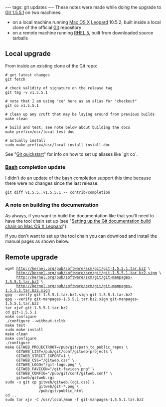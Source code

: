 ---
tags: git updates
---
These notes were made while doing the upgrade to [[Git 1.5.5.1]] on two machines:

* on a local machine running [[Mac OS X]] [[Leopard]] 10.5.2, built inside a local clone of the official [[Git]] repository
* on a remote machine running [[RHEL 5]], built from downloaded source tarballs

== Local upgrade ==

From inside an existing clone of the Git repo:

<pre># get latest changes
git fetch

# check validity of signature on the release tag
git tag -v v1.5.5.1

# note that I am using "co" here as an alias for "checkout"
git co v1.5.5.1

# clean up any cruft that may be laying around from previous builds
make clean

# build and test; see note below about building the docs
make prefix=/usr/local test doc

# actually install
sudo make prefix=/usr/local install install-doc</pre>

See "[[Git quickstart]]" for info on how to set up aliases like `git co`.

=== [[Bash]] completion update ===

I didn't do an update of the [[bash]] completion support this time because there were no changes since the last release:

 git diff v1.5.5..v1.5.5.1 -- contrib/completion

=== A note on building the documentation ===

As always, if you want to build the documentation like that you'll need to have the tool chain set up (see "[[Setting up the Git documentation build chain on Mac OS X Leopard]]").

If you don't want to set up the tool chain you can download and install the manual pages as shown below.

== Remote upgrade ==

 wget http://kernel.org/pub/software/scm/git/git-1.5.5.1.tar.bz2 \
      http://kernel.org/pub/software/scm/git/git-1.5.5.1.tar.bz2.sign \
      http://kernel.org/pub/software/scm/git/git-manpages-1.5.5.1.tar.bz2 \
      http://kernel.org/pub/software/scm/git/git-manpages-1.5.5.1.tar.bz2.sign
 gpg --verify git-1.5.5.1.tar.bz2.sign git-1.5.5.1.tar.bz2
 gpg --verify git-manpages-1.5.5.1.tar.bz2.sign git-manpages-1.5.5.1.tar.bz2
 tar xjvf git-1.5.5.1.tar.bz2
 cd git-1.5.5.1
 make configure
 ./configure --without-tcltk
 make test
 sudo make install
 make clean
 make configure
 ./configure
 make GITWEB_PROJECTROOT=/pub/git/path_to_public_repos \
      GITWEB_LIST=/pub/git/conf/gitweb-projects \
      GITWEB_STRICT_EXPORT=1 \
      GITWEB_CSS="/gitweb.css" \
      GITWEB_LOGO="/git-logo.png" \
      GITWEB_FAVICON="/git-favicon.png" \
      GITWEB_CONFIG="/pub/git/conf/gitweb.conf" \
      gitweb/gitweb.cgi
 sudo -u git cp gitweb/gitweb.{cgi,css} \
                gitweb/git-*.png \
                /pub/git/public_html
 cd ..
 sudo tar xjv -C /usr/local/man -f git-manpages-1.5.5.1.tar.bz2
